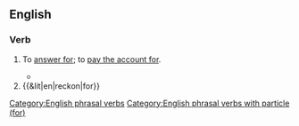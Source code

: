 ==English==

===Verb===
{{en-verb|reckons for|reckoning for|reckoned for}}

# {{lb|en|archaic}} To [[answer for]]; to [[pay for|pay the account for]].
#* {{quote-book|en|passage=If they fail in any part of their bounden duty, they shall be sure to '''reckon for''' it one day.| author=Bp. {{w|Robert Sanderson (theologian)|Robert Sanderson}}| title=Thirty-four Sermons| page=77| chapter=Ad Clerum| year=1634|  pageurl=https://books.google.com/books?id=uV89AQAAMAAJ&pg=PA77&dq=%22Robert+Sanderson%22+%22reckon+for+it%22&hl=en&sa=X&ved=0ahUKEwi08NbZsvXfAhVmyFQKHQX7AvAQ6AEINzAC#v=onepage&q=%22Robert%20Sanderson%22%20%22reckon%20for%20it%22&f=false}}
# {{&lit|en|reckon|for}}

[[Category:English phrasal verbs]]
[[Category:English phrasal verbs with particle (for)]]